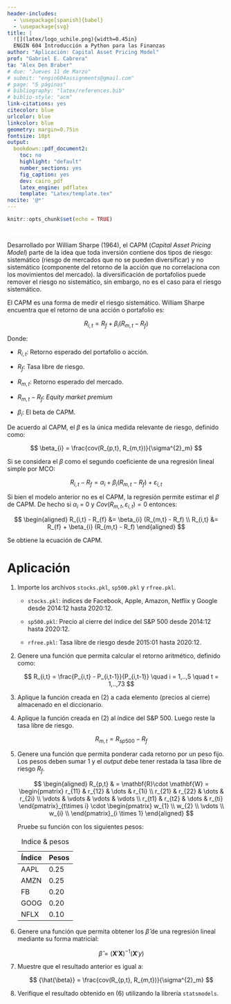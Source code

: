```yaml
---
header-includes:
  - \usepackage[spanish]{babel}
  - \usepackage{svg}
title: |
  ![](latex/logo_uchile.png){width=0.45in}  
  ENGIN 604 Introducción a Python para las Finanzas
author: "Aplicación: Capital Asset Pricing Model"
prof: "Gabriel E. Cabrera"
ta: "Alex Den Braber"
# due: "Jueves 11 de Marzo"
# submit: "engin604assignments@gmail.com"
# page: "5 páginas"
# bibliography: "latex/references.bib"
# biblio-style: "acm"
link-citations: yes
citecolor: blue
urlcolor: blue
linkcolor: blue
geometry: margin=0.75in
fontsize: 10pt
output: 
  bookdown::pdf_document2:
    toc: no
    highlight: "default"
    number_sections: yes
    fig_caption: yes
    dev: cairo_pdf
    latex_engine: pdflatex
    template: "Latex/template.tex"
nocite: '@*'
---
```


```r
knitr::opts_chunk$set(echo = TRUE)
```

[![Open In Colab](Latex/colab-badge.pdf){height=15px}](https://colab.research.google.com/drive/1Mh4IJeMLaN_J5b9hBrKqdyOev_V4gErC?usp=sharing)

Desarrollado por William Sharpe (1964), el CAPM (*Capital Asset Pricing Model*) parte de la idea que toda inversión contiene dos tipos de riesgo: sistemático (riesgo de mercados que no se pueden diversificar) y no sistemático (componente del retorno de la acción que no correlaciona con los movimientos del mercado). la diversificación de portafolios puede remover el riesgo no sistemático, sin embargo, no es el caso para el riesgo sistemático. 

El CAPM es una forma de medir el riesgo sistemático. William Sharpe encuentra que el retorno de una acción o portafolio es:

$$
R_{i,t} = R_f + \beta_i (R_{m,t} - R_f)
$$

Donde: 

* $R_{i,t}$: Retorno esperado del portafolio o acción.

* $R_f$: Tasa libre de riesgo.

* $R_{m,t}$: Retorno esperado del mercado. 

* $R_{m,t} - R_f$: *Equity market premium*

* $\beta_i$: El beta de CAPM.

De acuerdo al CAPM, el $\beta$ es la única medida relevante de riesgo, definido como:

$$
\beta_{i} = \frac{cov(R_{p,t}, R_{m,t})}{\sigma^{2}_m} 
$$

Si se considera el $\beta$ como el segundo coeficiente de una regresión lineal simple por MCO:

$$
R_{i,t} - R_{f} = \alpha_{i} + \beta_{i} (R_{m,t} - R_f) + \varepsilon_{i,t}
$$

Si bien el modelo anterior no es el CAPM, la regresión permite estimar el $\beta$ de CAPM. De hecho si $\alpha_i$ = 0 y $Cov(R_{m,t}, \varepsilon_{i,t}) = 0$ entonces:

$$
\begin{aligned}
R_{i,t} - R_{f} &= \beta_{i} (R_{m,t} - R_f) \\
R_{i,t}  &= R_{f} + \beta_{i} (R_{m,t} - R_f)
\end{aligned}
$$

Se obtiene la ecuación de CAPM.

\newpage
# Aplicación

1. Importe los archivos `stocks.pkl`, `sp500.pkl` y `rfree.pkl`.

    * `stocks.pkl`: índices de Facebook, Apple, Amazon, Netflix y Google desde 2014:12 hasta 2020:12.
    
    * `sp500.pkl`: Precio al cierre del índice del S&P 500 desde 2014:12 hasta 2020:12.
    
    * `rfree.pkl`: Tasa libre de riesgo desde 2015:01 hasta 2020:12.
    
2. Genere una función que permita calcular el retorno aritmético, definido como:

    $$
    R_{i,t} = \frac{P_{i,t} - P_{i,t-1}}{P_{i,t-1}} \quad i = 1,..,5 \quad t = 1,..,73
    $$

3. Aplique la función creada en (2) a cada elemento (precios al cierre) almacenado en el diccionario.

4. Aplique la función creada en (2) al índice del S&P 500. Luego reste la tasa libre de riesgo.

    $$
    R_{m,t} = R_{sp500} - R_f
    $$

5. Genere una función que permita ponderar cada retorno por un peso fijo. Los pesos deben sumar 1 y el *output* debe tener restada la tasa libre de riesgo $R_f$.

    $$
    \begin{aligned}
    R_{p,t} & = \mathbf{R}\cdot \mathbf{W} = \begin{pmatrix}
    r_{11} & r_{12} & \dots  & r_{1i} \\
    r_{21} & r_{22} & \dots  & r_{2i} \\
    \vdots & \vdots & \vdots & \vdots \\
    r_{t1} & r_{t2} & \dots  & r_{ti}
    \end{pmatrix}_{t\times i} \cdot \begin{pmatrix}
    w_{1}  \\ 
    w_{2}  \\
    \vdots \\
    w_{i}  \\
    \end{pmatrix}_{i \times 1}
    \end{aligned}
    $$

    Pruebe su función con los siguientes pesos:
    
    Table: Indice & pesos
    
    | Índice | Pesos |
    |--------|-------|
    | AAPL   | 0.25  |
    | AMZN   | 0.25  |
    | FB     | 0.20  |
    | GOOG   | 0.20  |
    | NFLX   | 0.10  |

6. Genere una función que permita obtener los $\hat{\beta}$ de una regresión lineal mediante su forma matricial:

    $$
    \hat{\beta} = (\mathbf{X}'\mathbf{X})^{-1}(\mathbf{X}'y) 
    $$

7. Muestre que el resultado anterior es igual a:

    $$
    {\hat{\beta}} = \frac{cov(R_{p,t}, R_{m,t})}{\sigma^{2}_m} 
    $$

8. Verifique el resultado obtenido en (6) utilizando la librería `statsmodels`.